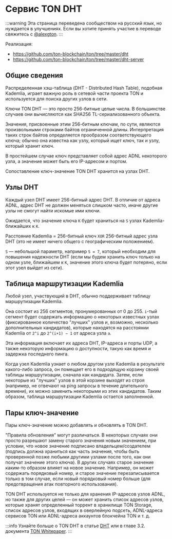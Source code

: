 # Сервис TON DHT

:::warning
Эта страница переведена сообществом на русский язык, но нуждается в улучшениях. Если вы хотите принять участие в переводе свяжитесь с [@alexgton](https://t.me/alexgton).
:::

Реализация:

- https://github.com/ton-blockchain/ton/tree/master/dht
- https://github.com/ton-blockchain/ton/tree/master/dht-server

## Общие сведения

Распределенная хэш-таблица (DHT - Distributed Hash Table), подобная Kademlia, играет важную роль в сетевой части проекта TON и используется для поиска других узлов в сети.

Ключи TON DHT — это просто 256-битные целые числа. В большинстве случаев они вычисляются как SHA256 TL-сериализованного объекта.

Значения, присвоенные этим 256-битным ключам, по сути, являются произвольными строками байтов ограниченной длины. Интерпретация
таких строк байтов определяется прообразом соответствующего ключа; обычно она известна как узлу, который ищет ключ, так и узлу,
который хранит ключ.

В простейшем случае ключ представляет собой адрес ADNL некоторого узла, а значение может быть его IP-адресом и портом.

Сопоставление ключ-значение TON DHT хранится на узлах DHT.

## Узлы DHT

Каждый узел DHT имеет 256-битный адрес DHT. В отличие от адреса ADNL, адрес DHT не должен меняться слишком часто, иначе другие узлы не смогут найти искомые ими ключи.

Ожидается, что значение ключа `K` будет храниться на `S` узлах Kademlia-ближайших к `K`.

Расстояние Kademlia = 256-битный ключ `XOR` 256-битный адрес узла DHT (это не имеет ничего общего с географическим положением).

`S` — небольшой параметр, например `S = 7`, который необходим для повышения надежности
DHT (если мы будем хранить ключ только на одном узле, ближайшем к `K`,
значение этого ключа будет потеряно, если этот узел выйдет из сети).

## Таблица маршрутизации Kademlia

Любой узел, участвующий в DHT, обычно поддерживает таблицу маршрутизации Kademlia.

Она состоит из 256 сегментов, пронумерованных от 0 до 255. `i`-тый
сегмент будет содержать информацию о некоторых известных узлах (фиксированное количество
"лучших" узлов и, возможно, несколько дополнительных кандидатов), которые находятся на расстоянии Kademlia от `2^i` до `2^(i+1) − 1` от адреса узла `a`.

Эта информация включает их адреса DHT, IP-адреса и порты UDP, а также некоторую информацию о доступности, такую ​​как время и задержка последнего пинга.

Когда узел Kademlia узнает о любом другом узле Kademlia в результате
какого-либо запроса, он помещает его в подходящую корзину своей таблицы маршрутизации,
сначала
как кандидата. Затем, если некоторые из "лучших" узлов в этой корзине выходят из строя (например,
не отвечают на ping запросы в течение длительного времени), их можно заменить некоторыми
из этих кандидатов. Таким образом, таблица маршрутизации Kademlia остается заполненной.

## Пары ключ-значение

Пары ключ-значение можно добавлять и обновлять в TON DHT.

"Правила обновления" могут различаться. В некоторых случаях они просто
разрешают замену старого значения новым значением, при условии, что новое значение
подписано владельцем/создателем (подпись должна храниться как часть значения, чтобы быть проверенной позже любыми другими узлами после того, как они получат значение этого ключа).
В других случаях старое значение каким-то образом влияет на новое значение. Например, он
может содержать порядковый номер, и старое значение перезаписывается только в том случае, если
новый порядковый номер больше (для предотвращения атак повторного использования).

TON DHT используется не только для хранения IP-адресов узлов ADNL, но также для других целей — он может хранить список адресов узлов, которые хранят определенный торрент в хранилище TON Storage, список адресов узлов, входящих в оверлейную подсеть, ADNL-адреса сервисов TON или ADNL-адреса аккаунтов блокчейна TON и т. д.

:::info
Узнайте больше о TON DHT в статье [DHT](/v3/documentation/network/protocols/dht/dht-deep-dive) или в главе 3.2. документа [TON Whitepaper](https://docs.ton.org/ton.pdf).
:::
